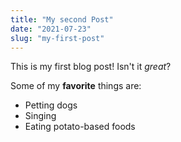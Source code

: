 ```yaml
---
title: "My second Post"
date: "2021-07-23"
slug: "my-first-post"
---
```


This is my first blog post! Isn't it *great*?

Some of my **favorite** things are:

* Petting dogs
* Singing
* Eating potato-based foods